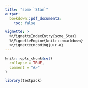 ```yaml
---
title: "some `Stan`"
output: 
  bookdown::pdf_document2:
    toc: false

vignette: >
  %\VignetteIndexEntry{some_Stan}
  %\VignetteEngine{knitr::rmarkdown}
  %\VignetteEncoding{UTF-8}
---
```


```r
knitr::opts_chunk$set(
  collapse = TRUE,
  comment = "#>"
)
```

```r
library(testpack)
```





